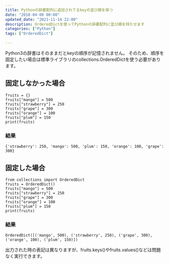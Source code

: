```yaml
---
title: Pythonの辞書配列に追加されてるkeyの並び順を保つ
date: "2018-04-08 00:00"
updated_date: "2021-11-14 22:00"
description: OrderedDictを使ってPythonの辞書配列に並び順を持たせます
categories: ["Python"]
tags: ["OrderedDict"]

---
```

Python3の辞書はそのままだとkeyの順序が記憶されません。
そのため、順序を固定したい場合は標準ライブラリのcollections.OrderedDictを使う必要があります。

## 固定しなかった場合

```
fruits = {}
fruits["mango"] = 500
fruits["strawberry"] = 250
fruits["grape"] = 300
fruits["orange"] = 100
fruits["plum"] = 150
print(fruits)
```

### 結果

```
{'strawberry': 250, 'mango': 500, 'plum': 150, 'orange': 100, 'grape': 300}
```

## 固定した場合

```
from collections import OrderedDict
fruits = OrderedDict()
fruits["mango"] = 500
fruits["strawberry"] = 250
fruits["grape"] = 300
fruits["orange"] = 100
fruits["plum"] = 150
print(fruits)
```

### 結果

```
OrderedDict([('mango', 500), ('strawberry', 250), ('grape', 300), ('orange', 100), ('plum', 150)])
```

出力された時の表記は異なりますが、fruits.keys()やfruits.values()などは問題なく実行できます。